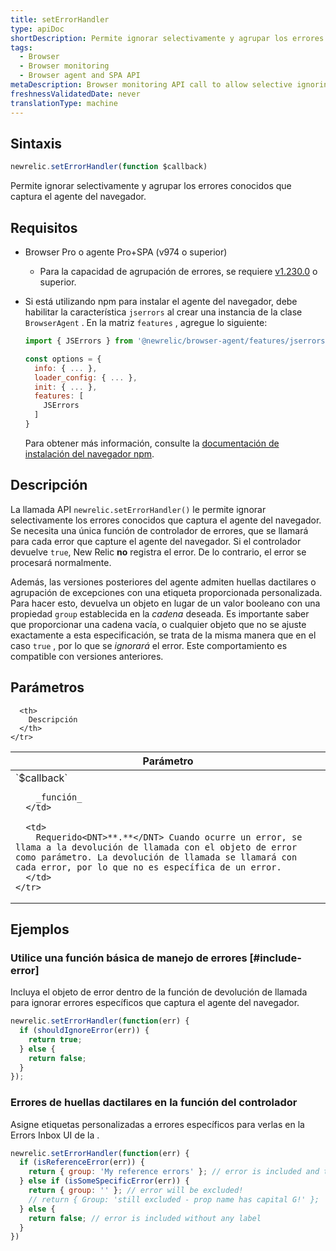 ```yaml
---
title: setErrorHandler
type: apiDoc
shortDescription: Permite ignorar selectivamente y agrupar los errores conocidos que captura el agente del navegador.
tags:
  - Browser
  - Browser monitoring
  - Browser agent and SPA API
metaDescription: Browser monitoring API call to allow selective ignoring and grouping of known errors captured by the agent.
freshnessValidatedDate: never
translationType: machine
---
```


## Sintaxis

```js
newrelic.setErrorHandler(function $callback)
```

Permite ignorar selectivamente y agrupar los errores conocidos que captura el agente del navegador.

## Requisitos

* Browser Pro o agente Pro+SPA (v974 o superior)

  * Para la capacidad de agrupación de errores, se requiere [v1.230.0](/docs/release-notes/new-relic-browser-release-notes/browser-agent-release-notes/browser-agent-v1.230.0) o superior.

* Si está utilizando npm para instalar el agente del navegador, debe habilitar la característica `jserrors` al crear una instancia de la clase `BrowserAgent` . En la matriz `features` , agregue lo siguiente:

  ```js
  import { JSErrors } from '@newrelic/browser-agent/features/jserrors';

  const options = {
    info: { ... },
    loader_config: { ... },
    init: { ... },
    features: [
      JSErrors
    ]
  }
  ```

  Para obtener más información, consulte la [documentación de instalación del navegador npm](https://www.npmjs.com/package/@newrelic/browser-agent#new-relic-browser-agent).

## Descripción

La llamada API `newrelic.setErrorHandler()` le permite ignorar selectivamente los errores conocidos que captura el agente del navegador. Se necesita una única función de controlador de errores, que se llamará para cada error que capture el agente del navegador. Si el controlador devuelve `true`, New Relic **no** registra el error. De lo contrario, el error se procesará normalmente.

Además, las versiones posteriores del agente admiten huellas dactilares o agrupación de excepciones con una etiqueta proporcionada personalizada. Para hacer esto, devuelva un objeto en lugar de un valor booleano con una propiedad `group` establecida en la _cadena_ deseada. Es importante saber que proporcionar una cadena vacía, o cualquier objeto que no se ajuste exactamente a esta especificación, se trata de la misma manera que en el caso `true` , por lo que se _ignorará_ el error. Este comportamiento es compatible con versiones anteriores.

## Parámetros

<table>
  <thead>
    <tr>
      <th width="25%">
        Parámetro
      </th>

      <th>
        Descripción
      </th>
    </tr>
  </thead>

  <tbody>
    <tr>
      <td>
        `$callback`

        _función_
      </td>

      <td>
        Requerido<DNT>**.**</DNT> Cuando ocurre un error, se llama a la devolución de llamada con el objeto de error como parámetro. La devolución de llamada se llamará con cada error, por lo que no es específica de un error.
      </td>
    </tr>
  </tbody>
</table>

## Ejemplos

### Utilice una función básica de manejo de errores [#include-error]

Incluya el objeto de error dentro de la función de devolución de llamada para ignorar errores específicos que captura el agente del navegador.

```js
newrelic.setErrorHandler(function(err) {
  if (shouldIgnoreError(err)) {
    return true;
  } else {
    return false;
  }
});
```

### Errores de huellas dactilares en la función del controlador

Asigne etiquetas personalizadas a errores específicos para verlas en la Errors Inbox UI de la .

```js
newrelic.setErrorHandler(function(err) {
  if (isReferenceError(err)) {
    return { group: 'My reference errors' }; // error is included and tagged under this label
  } else if (isSomeSpecificError(err)) {
    return { group: '' }; // error will be excluded!
    // return { Group: 'still excluded - prop name has capital G!' };
  } else {
    return false; // error is included without any label
  }
})
```

